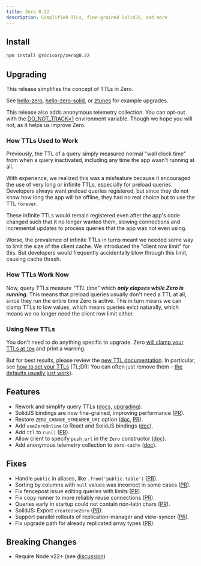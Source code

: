 ```yaml
---
title: Zero 0.22
description: Simplified TTLs, fine-grained SolidJS, and more
---
```


## Install

```bash
npm install @rocicorp/zero@0.22
```

## Upgrading

This release simplifies the concept of TTLs in Zero.

See [hello-zero](https://github.com/rocicorp/hello-zero/pull/48), [hello-zero-solid](https://github.com/rocicorp/hello-zero-solid/pull/23), or [ztunes](https://github.com/rocicorp/ztunes/pull/17) for example upgrades.

This release also adds anonymous telemetry collection. You can opt-out with the [DO_NOT_TRACK=1](../zero-cache-config#enable-telemetry) environment variable. Though we hope you will not, as it helps us improve Zero.

### How TTLs Used to Work

Previously, the TTL of a query simply measured normal "wall clock time" from when a query inactivated, including any time the app wasn't running at all.

With experience, we realized this was a misfeature because it encouraged the use of very long or infinite TTLs, especially for preload queries. Developers always want preload queries registered, but since they do not know how long the app will be offline, they had no real choice but to use the TTL `forever`.

These infinite TTLs would remain registered even after the app's code changed such that it no longer wanted them, slowing connections and incremental updates to process queries that the app was not even using.

Worse, the prevalence of infinite TTLs in turns meant we needed some way to limit the size of the client cache. We introduced the "client row limit" for this. But developers would frequently accidentally blow through this limit, causing cache thrash.

### How TTLs Work Now

Now, query TTLs measure *"TTL time"* which ***only elapses while Zero is running***. This means that preload queries usually don't need a TTL at all, since they run the entire time Zero is active. This in turn means we can clamp TTLs to low values, which means queries evict naturally, which means we no longer need the client row limit either.

### Using New TTLs

You don't need to do anything specific to upgrade. Zero [will clamp your TTLs at `10m`](../reading-data#longer-ttls-are-disallowed) and print a warning.

But for best results, please review the [new TTL documentation](../reading-data#query-lifecycle). In particular, see [how to set your TTLs](../reading-data#choosing-a-ttl) (TL;DR: You can often just remove them – [the defaults usually just work](../reading-data#ttl-defaults)).

## Features

- Rework and simplify query TTLs ([docs](/docs/reading-data#query-lifecycle), [upgrading](#upgrading)).
- SolidJS bindings are now fine-grained, improving performance ([PR](https://github.com/rocicorp/mono/pull/4575)).
- Restore `ZERO_CHANGE_STREAMER_URI` option ([doc](../zero-cache-config#change-streamer-uri), [PR](https://github.com/rocicorp/mono/pull/4584)).
- Add `useZeroOnline` to React and SolidJS bindings ([doc](/docs/offline#dealing-with-offline-today)).
- Add `ttl` to `run()` ([PR](https://github.com/rocicorp/mono/pull/4603)).
- Allow client to specify `push.url` in the `Zero` constructor ([doc](../writing-data#setting-up-the-server)).
- Add anonymous telemetry collection to `zero-cache` ([doc](../zero-cache-config#enable-telemetry)).

## Fixes

- Handle `public` in aliases, like `.from('public.table')` ([PR](https://github.com/rocicorp/mono/pull/4548)).
- Sorting by columns with `null` values was incorrect in some cases ([PR](https://github.com/rocicorp/mono/pull/4562)).
- Fix fencepost issue editing queries with limits ([PR](https://github.com/rocicorp/mono/pull/4563)).
- Fix copy runner to more reliably reuse connections ([PR](https://github.com/rocicorp/mono/pull/4573)).
- Queries early in startup could not contain non-latin chars ([PR](https://github.com/rocicorp/mono/pull/4607)).
- SolidJS: Export `createUseZero` ([PR](https://github.com/rocicorp/mono/pull/4610)).
- Support parallel rollouts of replication-manager and view-syncer ([PR](https://github.com/rocicorp/mono/pull/4658)).
- Fix upgrade path for already replicated array types ([PR](https://github.com/rocicorp/mono/pull/4676)).

## Breaking Changes

- Require Node v22+ (see [discussion](https://discord.com/channels/830183651022471199/1367274189178015955/1391931944089948361))
